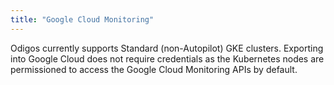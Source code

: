 ```yaml
---
title: "Google Cloud Monitoring"
---
```


Odigos currently supports Standard (non-Autopilot) GKE clusters.
Exporting into Google Cloud does not require credentials as the Kubernetes nodes are permissioned to access the Google Cloud Monitoring APIs by default.
